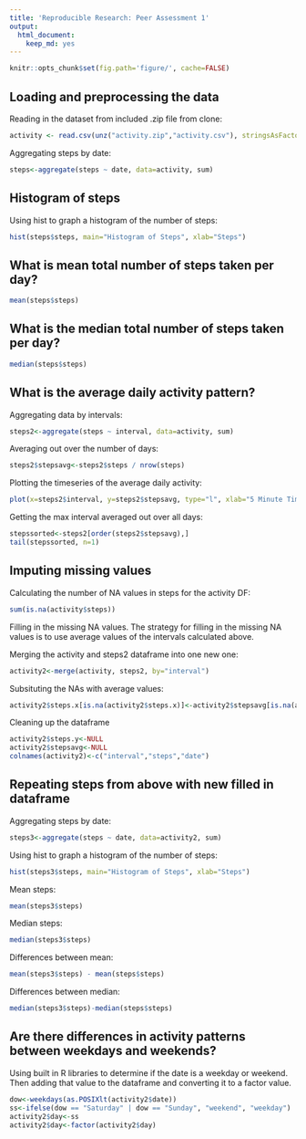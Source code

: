 ```yaml
---
title: 'Reproducible Research: Peer Assessment 1'
output:
  html_document:
    keep_md: yes
---
```

```r
knitr::opts_chunk$set(fig.path='figure/', cache=FALSE)
```

## Loading and preprocessing the data

Reading in the dataset from included .zip file from clone:

```r
activity <- read.csv(unz("activity.zip","activity.csv"), stringsAsFactors=FALSE, header=T, sep=",")

```

Aggregating steps by date:

```r
steps<-aggregate(steps ~ date, data=activity, sum)
````

## Histogram of steps
Using hist to graph a histogram of the number of steps:

```r
hist(steps$steps, main="Histogram of Steps", xlab="Steps")

```


## What is mean total number of steps taken per day?
```r
mean(steps$steps)
```
## What is the median total number of steps taken per day?
```r
median(steps$steps)
```



## What is the average daily activity pattern?
Aggregating data by intervals:
```r
steps2<-aggregate(steps ~ interval, data=activity, sum)
```
Averaging out over the number of days:
```r
steps2$stepsavg<-steps2$steps / nrow(steps)
```

Plotting the timeseries of the average daily activity:
```r
plot(x=steps2$interval, y=steps2$stepsavg, type="l", xlab="5 Minute Time Interval", ylab="Average Number of Steps", main="Average Number of Steps Taken\nAveraged Across All Days ")
```

Getting the max interval averaged out over all days:
```r
stepssorted<-steps2[order(steps2$stepsavg),]
tail(stepssorted, n=1)

```

## Imputing missing values
Calculating the number of NA values in steps for the activity DF:
```r
sum(is.na(activity$steps))
```

Filling in the missing NA values.  The strategy for filling in the missing NA values
is to use average values of the intervals calculated above.

Merging the activity and steps2 dataframe into one new one:
```r
activity2<-merge(activity, steps2, by="interval")
```

Subsituting the NAs with average values:
```r
activity2$steps.x[is.na(activity2$steps.x)]<-activity2$stepsavg[is.na(activity2$steps.x)]
```

Cleaning up the dataframe
```r
activity2$steps.y<-NULL
activity2$stepsavg<-NULL
colnames(activity2)<-c("interval","steps","date")
```
## Repeating steps from above with new filled in dataframe
Aggregating steps by date:

```r
steps3<-aggregate(steps ~ date, data=activity2, sum)
````

Using hist to graph a histogram of the number of steps:

```r
hist(steps3$steps, main="Histogram of Steps", xlab="Steps")

```

Mean steps:
```r
mean(steps3$steps)
```

Median steps:
```r
median(steps3$steps)
```

Differences between mean:
```r
mean(steps3$steps) - mean(steps$steps)
```

Differences between median:
```r
median(steps3$steps)-median(steps$steps)
```

## Are there differences in activity patterns between weekdays and weekends?

Using built in R libraries to determine if the date is a weekday or weekend. Then adding that value to the dataframe and converting it to a factor value.
```r
dow<-weekdays(as.POSIXlt(activity2$date))
ss<-ifelse(dow == "Saturday" | dow == "Sunday", "weekend", "weekday")
activity2$day<-ss
activity2$day<-factor(activity2$day)

```
